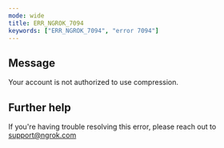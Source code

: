 ```yaml
---
mode: wide
title: ERR_NGROK_7094
keywords: ["ERR_NGROK_7094", "error 7094"]
---
```


## Message

Your account is not authorized to use compression.

## Further help

If you're having trouble resolving this error, please reach out to [support@ngrok.com](mailto:support@ngrok.com?subject=Help%20with%20ERR_NGROK_7094)
